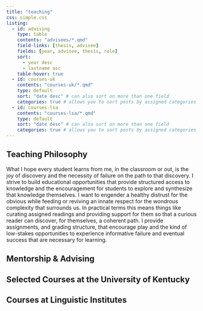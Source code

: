 ```yaml
---
title: "teaching"
css: simple.css
listing: 
  - id: advising
    type: table
    contents: "advisees/*.qmd"
    field-links: [thesis, advisee]
    fields: [year, advisee, thesis, role]
    sort:
      - year desc
      - lastname asc
    table-hover: true
  - id: courses-uk
    contents: "courses-uk/*.qmd"
    type: default
    sort: "date desc" # can also sort on more than one field
    categories: true # allows you to sort posts by assigned categories 
  - id: courses-lsa
    contents: "courses-lsa/*.qmd"
    type: default
    sort: "date desc" # can also sort on more than one field
    categories: true # allows you to sort posts by assigned categories 
---
```


## Teaching Philosophy

What I hope every student learns from me, in the classroom or out, is the joy of discovery and the necessity of failure on the path to that discovery. I strive to build educational opportunities that provide structured access to knowledge and the encouragement for students to explore and synthesize that knowledge themselves. I want to engender a healthy distrust for the obvious while feeding or reviving an innate respect for the wondrous complexity that surrounds us. In practical terms this means things like curating assigned readings and providing support for them so that a curious reader can discover, for themselves, a coherent path. I provide assignments, and grading structure, that encourage play and the kind of low-stakes opportunities to experience informative failure and eventual success that are necessary for learning.

## Mentorship & Advising

:::{#advising}
:::

## Selected Courses at the University of Kentucky

:::{#courses-uk}
:::

## Courses at Linguistic Institutes

:::{#courses-lsa}
:::

